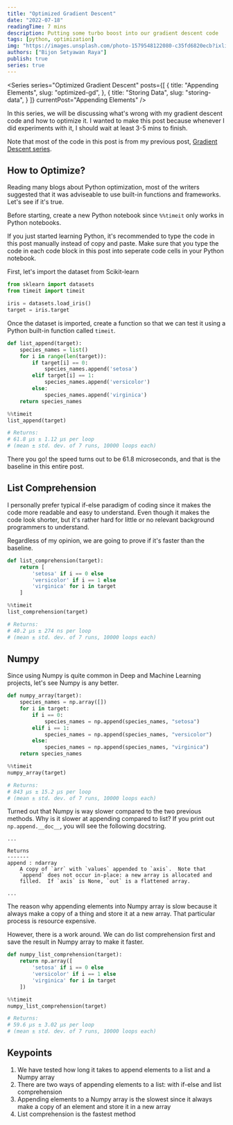 ```yaml
---
title: "Optimized Gradient Descent"
date: "2022-07-18"
readingTime: 7 mins
description: Putting some turbo boost into our gradient descent code
tags: [python, optimization]
img: "https://images.unsplash.com/photo-1579548122080-c35fd6820ecb?ixlib=rb-4.0.3&ixid=MnwxMjA3fDB8MHxwaG90by1wYWdlfHx8fGVufDB8fHx8&auto=format&fit=crop&w=2940&q=80"
authors: ["Bijon Setyawan Raya"]
publish: true
series: true
---
```


<Series
    series="Optimized Gradient Descent"
    posts={[
        {
            title: "Appending Elements",
            slug: "optimized-gd",
        },
        {
            title: "Storing Data",
            slug: "storing-data",
        }
    ]}
    currentPost="Appending Elements"
/>

In this series, we will be discussing what's wrong with my gradient descent code and how to optimize it.
I wanted to make this post because whenever I did experiments with it, I should wait at least 3-5 mins to finish.

Note that most of the code in this post is from my previous post, [Gradient Descent series](/blog/gradient-descent).

## How to Optimize?

Reading many blogs about Python optimization, most of the writers suggested that it was adviseable to use built-in functions and frameworks.
Let's see if it's true.

Before starting, create a new Python notebook since `%%timeit` only works in Python notebooks.

If you just started learning Python, it's recommended to type the code in this post manually instead of copy and paste.
Make sure that you type the code in each code block in this post into seperate code cells in your Python notebook.

First, let's import the dataset from Scikit-learn

```python
from sklearn import datasets
from timeit import timeit

iris = datasets.load_iris()
target = iris.target
```

Once the dataset is imported, create a function so that we can test it using a Python built-in function called `timeit`. 

```python
def list_append(target):
    species_names = list()
    for i in range(len(target)):
        if target[i] == 0:
            species_names.append('setosa')
        elif target[i] == 1:
            species_names.append('versicolor')
        else:
            species_names.append('virginica')
    return species_names

%%timeit
list_append(target)

# Returns:
# 61.8 µs ± 1.12 µs per loop 
# (mean ± std. dev. of 7 runs, 10000 loops each)
```

There you go! the speed turns out to be 61.8 microseconds, and that is the baseline in this entire post.

## List Comprehension

I personally prefer typical if-else paradigm of coding since it makes the code more readable and easy to understand.
Even though it makes the code look shorter, but it's rather hard for little or no relevant background programmers to understand.

Regardless of my opinion, we are going to prove if it's faster than the baseline.

```python
def list_comprehension(target):
    return [
        'setosa' if i == 0 else
        'versicolor' if i == 1 else
        'virginica' for i in target
    ]

%%timeit
list_comprehension(target)

# Returns:
# 40.2 µs ± 274 ns per loop 
# (mean ± std. dev. of 7 runs, 10000 loops each)
```

## Numpy

Since using Numpy is quite common in Deep and Machine Learning projects, let's see Numpy is any better.

```python
def numpy_array(target):
    species_names = np.array([])
    for i in target:
        if i == 0:
            species_names = np.append(species_names, "setosa")
        elif i == 1:
            species_names = np.append(species_names, "versicolor")
        else:
            species_names = np.append(species_names, "virginica")
    return species_names

%%timeit
numpy_array(target)

# Returns:
# 843 µs ± 15.2 µs per loop 
# (mean ± std. dev. of 7 runs, 10000 loops each)
```

Turned out that Numpy is way slower compared to the two previous methods. Why is it slower at appending compared to list? If you print out `np.append.__doc__`, you will see the following docstring.

```text
...

Returns
-------
append : ndarray
    A copy of `arr` with `values` appended to `axis`.  Note that
    `append` does not occur in-place: a new array is allocated and
    filled.  If `axis` is None, `out` is a flattened array.

...
```

The reason why appending elements into Numpy array is slow because it always make a copy of a thing and store it at a new array. That particular process is resource expensive.

However, there is a work around. We can do list comprehension first and save the result in Numpy array to make it faster.

```python
def numpy_list_comprehension(target):
    return np.array([
        'setosa' if i == 0 else
        'versicolor' if i == 1 else
        'virginica' for i in target
    ])

%%timeit
numpy_list_comprehension(target)

# Returns:
# 59.6 µs ± 3.02 µs per loop 
# (mean ± std. dev. of 7 runs, 10000 loops each)
```

## Keypoints

1. We have tested how long it takes to append elements to a list and a Numpy array
2. There are two ways of appending elements to a list: with if-else and list comprehension
3. Appending elements to a Numpy array is the slowest since it always make a copy of an element and store it in a new array
4. List comprehension is the fastest method
